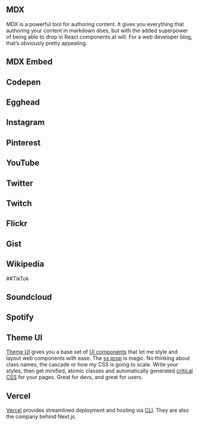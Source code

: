 
## MDX

MDX is a powerful tool for authoring content. It gives you everything that authoring your content in markdown does, but with the added superpower of being able to drop in React components at will. For a web developer blog, that’s obviously pretty appealing.

## MDX Embed

## Codepen

<CodePen codePenId="QWNEOQe" />

## Egghead
<EggheadLesson lessonId="css-create-a-responsive-unit-and-container-as-the-foundation-for-a-css-illustration?pl=create-css-illustrations-b24c" />


## Instagram

<Instagram instagramId="B_fvh5zgi_1" />

## Pinterest

<Pin pinId="587297607650385093" />

<PinterestFollowButton username="tom_meke" />

<PinterestBoard pinterestLink="tom_meke" variant="user" />



## YouTube

<YouTube youTubeId="YjIRvJx84XQ" />

## Twitter
<Tweet tweetLink="tomhermans/status/1301245717739167751" />

<TwitterFollowButton username="tomhermans" />

<TwitterHashtagButton hashtag="#jankfest" />

<TwitterList username="tomhermans" listName="creative-coders" height="400px" />

<TwitterMentionButton username="tomhermans" />

<TwitterTimeline username="tomhermans" height="400px" />

## Twitch


<Twitch channel="florinpop17" parent="https://mdx-embed.com" />



## Flickr
<Flickr flickrLink="2899/33499547935_307d2ed36b_c.jpg" />

## Gist

<Gist gistLink="tomhermans/630c5e0911cfacf5013fbdde21ecfa5b" />

## Wikipedia
<Wikipedia wikipediaLink="Tim_Berners-Lee" />

##TikTok

<TikTok tikTokId="@patriciaaaaam/video/6849191229918285057" />

## Soundcloud
<SoundCloud soundCloudLink="tracks/17385327" visual={true} width="300px" height="300px" />



## Spotify
<Spotify spotifyLink="album/68St7KmFL8rh9iJ8f7EXp4" height="80px" />


## Theme UI

[Theme UI](https://theme-ui.com/home/) gives you a base set of [UI components](https://theme-ui.com/components) that let me style and layout web components with ease. The [sx prop](https://theme-ui.com/sx-prop) is magic. No thinking about class names, the cascade or how my CSS is going to scale. Write your styles, then get minified, atomic classes and automatically generated [critical CSS](https://web.dev/extract-critical-css/) for your pages. Great for devs, and great for users.

## Vercel

[Vercel](https://vercel.com/) provides streamlined deployment and hosting via [CLI](https://vercel.com/docs/cli#getting-started). They are also the company behind Next.js.